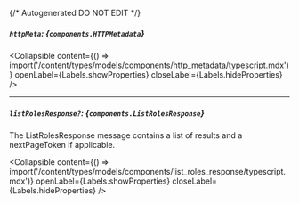 {/* Autogenerated DO NOT EDIT  */}

##### `httpMeta`: *{`components.HTTPMetadata`}*

<Collapsible content={() => import('/content/types/models/components/http_metadata/typescript.mdx')} openLabel={Labels.showProperties} closeLabel={Labels.hideProperties} />


---
##### `listRolesResponse?`: *{`components.ListRolesResponse`}*
The ListRolesResponse message contains a list of results and a nextPageToken if applicable.

<Collapsible content={() => import('/content/types/models/components/list_roles_response/typescript.mdx')} openLabel={Labels.showProperties} closeLabel={Labels.hideProperties} />




